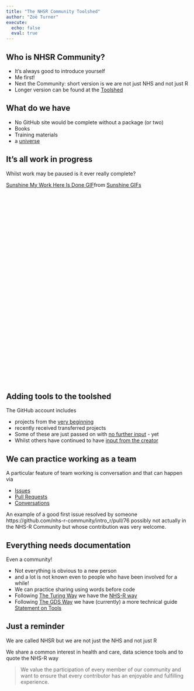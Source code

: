 ```yaml
---
title: "The NHSR Community Toolshed"
author: "Zoë Turner"
execute: 
  echo: false
  eval: true
---
```


## Who is NHSR Community?

::: incremental
-   It's always good to introduce yourself
-   Me first!
-   Next the Community: short version is we are not just NHS and not just R
-   Longer version can be found at the [Toolshed](https://github.com/nhs-r-community)
:::

## What do we have

::: incremental
-   No GitHub site would be complete without a package (or two)
-   Books
-   Training materials
-   a [universe](https://github.com/nhs-r-community/universe)
:::

## It's all work in progress

Whilst work may be paused is it ever really complete?

::: {.tenor-gif-embed data-postid="11697730" data-share-method="host" data-aspect-ratio="0.977778" data-width="100%"}
<a href="https://tenor.com/view/sunshine-my-work-here-is-done-gif-11697730">Sunshine My Work Here Is Done GIF</a>from <a href="https://tenor.com/search/sunshine-gifs">Sunshine GIFs</a>
:::

<script type="text/javascript" async src="https://tenor.com/embed.js"></script>


::: {style="width:100%;height:0;padding-bottom:102%;position:relative;"}
:::

## Adding tools to the toolshed

The GitHub account includes

::: incremental
-   projects from the [very beginning](https://github.com/nhs-r-community/NHSRplotthedots)
-   recently received transferred projects
-   Some of these are just passed on with [no further input](https://github.com/nhs-r-community/quarto-nhs-theme) - yet
-   Whilst others have continued to have [input from the creator](https://github.com/nhs-r-community/NHSRepisodes)
:::

## We can practice working as a team

A particular feature of team working is conversation and that can happen via

::: incremental
-   [Issues](https://github.com/nhs-r-community/demos-and-how-tos/issues)
-   [Pull Requests](https://github.com/nhs-r-community/demos-and-how-tos/pulls?q=is%3Apr+is%3Aclosed)
-   [Conversations](https://github.com/nhs-r-community/NHSRepisodes/pull/12)
:::

::: notes
An example of a good first issue resolved by someone https://github.com/nhs-r-community/intro_r/pull/76 possibly not actually in the NHS-R Community but whose contribution was very welcome.
:::

## Everything needs documentation

Even a community!

::: incremental
-   Not everything is obvious to a new person
-   and a lot is not known even to people who have been involved for a while!
-   We can practice sharing using words before code
-   Following [The Turing Way](https://the-turing-way.netlify.app/index.html) we have the [NHS-R way](https://nhs-r-community.github.io/NHSR-way/)
-   Following [The GDS Way](https://gds-way.cloudapps.digital/) we have (currently) a more technical guide [Statement on Tools](https://nhs-r-community.github.io/statements-on-tools/)
:::

## Just a reminder

We are called NHSR but we are not just the NHS and not just R

We share a common interest in health and care, data science tools and to quote the NHS-R way

> We value the participation of every member of our community and want to ensure that every contributor has an enjoyable and fulfilling experience.
